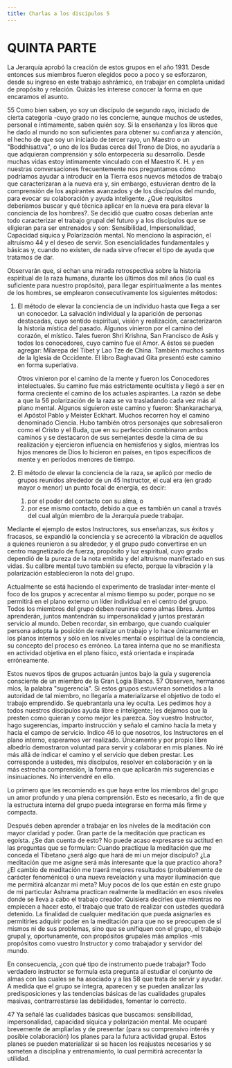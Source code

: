 ```yaml
---
title: Charlas a los discípulos 5
---
```


# QUINTA PARTE

La Jerarquía aprobó la creación de estos grupos en el año 1931. Desde entonces sus miembros fueron elegidos poco a poco y se esforzaron, desde su ingreso en este trabajo ashrámico, en trabajar en completa unidad de propósito y relación. Quizás les interese conocer la forma en que encaramos el asunto.

<p><Pin lang="es">55</Pin> Como bien saben, yo soy un discípulo de segundo rayo, iniciado de cierta categoría -cuyo grado no les concierne, aunque muchos de ustedes, personal e íntimamente, saben quién soy. Si la enseñanza y los libros que he dado al mundo no son suficientes para obtener su confianza y atención, el hecho de que soy un iniciado de tercer rayo, un Maestro o un "Boddhisattva", o uno de los Budas cerca del Trono de Dios, no ayudaría a que adquieran comprensión y sólo entorpecería su desarrollo. Desde muchas vidas estoy íntimamente vinculado con el Maestro K. H. y en nuestras conversaciones frecuentemente nos preguntamos cómo podríamos ayudar a introducir en la Tierra esos nuevos métodos de trabajo que caracterizaran a la nueva era y, sin embargo, estuvieran dentro de la comprensión de los aspirantes avanzados y de los discípulos del mundo, para evocar su colaboración y ayuda inteligente. ¿Qué requisitos deberíamos buscar y qué técnica aplicar en la nueva era para elevar la conciencia de los hombres?. Se decidió que cuatro cosas deberían ante todo caracterizar el trabajo grupal del futuro y a los discípulos que se eligieran para ser entrenados y son: Sensibilidad, Impersonalidad, Capacidad síquica y Polarización mental. No menciono la aspiración, el altruismo <Pin lang="en">44</Pin> y el deseo de servir. Son esencialidades fundamentales y básicas y, cuando no existen, de nada sirve ofrecer el tipo de ayuda que tratamos de dar.</p>

Observarán que, si echan una mirada retrospectiva sobre la historia espiritual de la raza humana, durante los últimos dos mil años (lo cual es suficiente para nuestro propósito), para llegar espiritualmente a las mentes de los hombres, se emplearon consecutivamente los siguientes métodos:

1. El método de elevar la conciencia de un individuo hasta que llega a ser un conocedor. La salvación individual y la aparición de personas destacadas, cuyo sentido espiritual, visión y realización, caracterizaron la historia mística del pasado. Algunos vinieron por el camino del corazón, el místico. Tales fueron Shri Krishna, San Francisco de Asís y todos los conocedores, cuyo camino fue el Amor. A éstos se pueden agregar: Milarepa del Tibet y Lao Tze de China. También muchos santos de la Iglesia de Occidente. El libro Baghavad Gita presentó este camino en forma superlativa.
   
   Otros vinieron por el camino de la mente y fueron los Conocedores intelectuales. Su camino fue más estrictamente ocultista y llegó a ser en forma creciente el camino de los actuales aspirantes. La razón se debe a que la <Pin lang="es">56</Pin> polarización de la raza se va trasladando cada vez más al plano mental. Algunos siguieron este camino y fueron: Shankaracharya, el Apóstol Pablo y Meister Eckhart. Muchos recorren hoy el camino denominado Ciencia. Hubo también otros personajes que sobresalieron como el Cristo y el Buda, que en su perfección combinaron ambos caminos y se destacaron de sus semejantes desde la cima de su realización y ejercieron influencia en hemisferios y siglos, mientras los hijos menores de Dios lo hicieron en países, en tipos específicos de mente y en períodos menores de tiempo.

2. El método de elevar la conciencia de la raza, se aplicó por medio de grupos reunidos alrededor de un <Pin lang="en">45</Pin> Instructor, el cual era (en grado mayor o menor) un punto focal de energía, es decir:
   1. por el poder del contacto con su alma, o
   2. por ese mismo contacto, debido a que es también un canal a través del cual algún miembro de la Jerarquía puede trabajar.

Mediante el ejemplo de estos Instructores, sus enseñanzas, sus éxitos y fracasos, se expandió la conciencia y se acrecentó la vibración de aquellos a quienes reunieron a su alrededor, y el grupo pudo convertirse en un centro magnetizado de fuerza, propósito y luz espiritual, cuyo grado dependió de la pureza de la nota emitida y del altruismo manifestado en sus vidas. Su calibre mental tuvo también su efecto, porque la vibración y la polarización establecieron la nota del grupo.

Actualmente se está haciendo el experimento de trasladar inter-mente el foco de los grupos y acrecentar al mismo tiempo su poder, porque no se permitirá en el plano externo un líder individual en el centro del grupo. Todos los miembros del grupo deben reunirse como almas libres. Juntos aprenderán, juntos mantendrán su impersonalidad y juntos prestarán servicio al mundo. Deben recordar, sin embargo, que cuando cualquier persona adopta la posición de realizar un trabajo y lo hace únicamente en los planos internos y sólo en los niveles mental o espiritual de la conciencia, su concepto del proceso es erróneo. La tarea interna que no se manifiesta en actividad objetiva en el plano físico, está orientada e inspirada erróneamente.

Estos nuevos tipos de grupos actuarán juntos bajo la guía y sugerencia consciente de un miembro de la Gran Logia Blanca. <Pin lang="es">57</Pin> Observen, hermanos míos, la palabra "sugerencia". Si estos grupos estuvieran sometidos a la autoridad de tal miembro, no llegaría a materializarse el objetivo de todo el trabajo emprendido. Se quebrantaría una ley oculta. Les pedimos hoy a todos nuestros discípulos ayuda libre e inteligente; les dejamos que la presten como quieran y como mejor les parezca. Soy vuestro Instructor, hago sugerencias, imparto instrucción y señalo el camino hacia la meta y hacia el campo de servicio. Indico <Pin lang="en">46</Pin> lo que nosotros, los Instructores en el plano interno, esperamos ver realizado. Únicamente y por propio libre albedrío demostraron voluntad para servir y colaborar en mis planes. No iré más allá de indicar el camino y el servicio que deben prestar. Les corresponde a ustedes, mis discípulos, resolver en colaboración y en la más estrecha comprensión, la forma en que aplicarán mis sugerencias e insinuaciones. No intervendré en ello.

Lo primero que les recomiendo es que haya entre los miembros del grupo un amor profundo y una plena comprensión. Esto es necesario, a fin de que la estructura interna del grupo pueda integrarse en forma más firme y compacta.

Después deben aprender a trabajar en los niveles de la meditación con mayor claridad y poder. Gran parte de la meditación que practican es egoísta. ¿Se dan cuenta de esto? No puede acaso expresarse su actitud en las preguntas que se formulan: Cuando practique la meditación que me conceda el Tibetano ¿será algo que hará de mí un mejor discípulo? ¿La meditación que me asigne será más interesante que la que practico ahora? ¿El cambio de meditación me traerá mejores resultados (probablemente de carácter fenoménico) o una nueva revelación y una mayor iluminación que me permitirá alcanzar mi meta? Muy pocos de los que están en este grupo de mi particular Ashrama practican realmente la meditación en esos niveles donde se lleva a cabo el trabajo creador. Quisiera decirles que mientras no empiecen a hacer esto, el trabajo que trato de realizar con ustedes quedará detenido. La finalidad de cualquier meditación que pueda asignarles es permitirles adquirir poder en la meditación para que no se preocupen de sí mismos ni de sus problemas, sino que se unifiquen con el grupo, el trabajo grupal y, oportunamente, con propósitos grupales más amplios -mis propósitos como vuestro Instructor y como trabajador y servidor del mundo.

En consecuencia, ¿con qué tipo de instrumento puede trabajar? Todo verdadero instructor se formula esta pregunta al estudiar el conjunto de almas con las cuales se ha asociado y a las <Pin lang="es">58</Pin> que trata de servir y ayudar. A medida que el grupo se integra, aparecen y se pueden analizar las predisposiciones y las tendencias básicas de las cualidades grupales masivas, contrarrestarse las debilidades, fomentar lo correcto.

<p><Pin lang="en">47</Pin> Ya señalé las cualidades básicas que buscamos: sensibilidad, impersonalidad, capacidad síquica y polarización mental. Me ocuparé brevemente de ampliarlas y de presentar (para su comprensivo interés y posible colaboración) los planes para la futura actividad grupal. Estos planes se pueden materializar si se hacen los reajustes necesarios y se someten a disciplina y entrenamiento, lo cual permitirá acrecentar la utilidad.</p>

